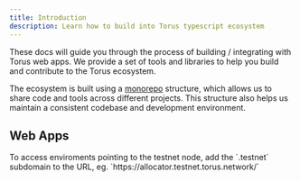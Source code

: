 ```yaml
---
title: Introduction
description: Learn how to build into Torus typescript ecosystem
---
```



These docs will guide you through the process of building / integrating with Torus web apps. We provide a set of tools and libraries to help you build and contribute to the Torus ecosystem.

The ecosystem is built using a [monorepo](https://turbo.build/repo/docs) structure, which allows us to share code and tools across different projects. This structure also helps us maintain a consistent codebase and development environment.

## Web Apps

<LinkCard
  title="Torus Page"
  href="https://torus.network/"
  description="LP with general information about Torus"
/>
<LinkCard
  title="Torus DAO"
  href="https://dao.torus.network/"
  description="Allows users to voting on proposals, whitelist applications and view DAO activity"
/>
<LinkCard
  title="Torus Wallet"
  href="https://wallet.torus.network/"
  description="Interface for general network transactions, staking, and other wallet-related activities"
/>
<LinkCard
  title="Torus Bridge"
  href="https://bridge.torus.network/"
  description="Bridge assets between Torus and other networks"
/>
<LinkCard
  title="Torus Allocator"
  href="https://allocator.torus.network/"
  description="Set weights to registered agents on the network"
/>

<Aside type="tip">
  To access enviroments pointing to the testnet node, add the `.testnet`
  subdomain to the URL, eg. `https://allocator.testnet.torus.network/`
</Aside>
